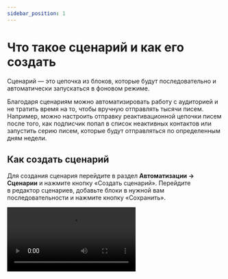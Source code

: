 ```yaml
---
sidebar_position: 1
---
```



# Что такое сценарий и как его создать

Сценарий — это цепочка из блоков, которые будут последовательно и автоматически запускаться в фоновом режиме.

Благодаря сценариям можно автоматизировать работу с аудиторией и не тратить время на то, чтобы вручную отправлять тысячи писем. Например, можно настроить отправку реактивационной цепочки писем после того, как подписчик попал в список неактивных контактов или запустить серию писем, которые будут отправляться по определенным дням недели.

## Как создать сценарий

Для создания сценария перейдите в&nbsp;раздел **Автоматизации &rarr; Сценарии** и&nbsp;нажмите кнопку &laquo;Создать сценарий&raquo;. Перейдите в&nbsp;редактор сценариев, добавьте блоки в&nbsp;нужной вам последовательности и&nbsp;нажмите кнопку &laquo;Сохранить&raquo;.

<Video src={howToCreateWorkflow} />

## Блоки в сценарии

Каждый сценарий начинается с&nbsp;блока &laquo;Стартовое событие&raquo; и&nbsp;заканчивается на&nbsp;блоке &laquo;Конец&raquo;. Эти блоки нельзя удалить или заменить на&nbsp;другие.

Участник попадет в&nbsp;сценарий при наступлении события, которое будет указано в&nbsp;блоке &laquo;Стартовое событие&raquo;. Например, после подтверждения подписки на&nbsp;рассылку подписчикам должна отправиться серия приветственных писем. Чтобы этот сценарий запустился, в&nbsp;качестве стартового события нужно выбрать &laquo;Подтверждение подписки&raquo;.

![Sequence start up](\img\automations\automation-with-workflows\workflow-creation\sequence-start-up.jpg) <br/>

Также в&nbsp;редакторе сценариев доступны еще 4&nbsp;типа основных блоков&nbsp;&mdash; &laquo;Действия&raquo;, &laquo;События&raquo;, &laquo;Таймеры&raquo; и&nbsp;&laquo;Условия&raquo;.

### Действия

С&nbsp;помощью блока &laquo;Действия&raquo; можно выполнить различные действия с&nbsp;участниками сценария&nbsp;&mdash; отправить им&nbsp;рассылкy, добавить или исключить из&nbsp;выбранного списка, обновить данные в&nbsp;анкете. Также можно отправить Web Push уведомление или вызвать Webhook, чтобы передать данные на&nbsp;ваш сервер.

![Actions](\img\automations\automation-with-workflows\workflow-creation\actions.jpg) <br/>

### События

Блок &laquo;События&raquo; нужен для того, чтобы отследить выполнение событий в&nbsp;сценарии&nbsp;&mdash; открытие email, изменение данных подписчика, клик по&nbsp;ссылке, подтверждение подписки, открытие целевой страницы, подтверждение или заполнение формы на&nbsp;сайте, отписка от&nbsp;всего или только от&nbsp;отправителя. После того, как участник сценария выполнит выбранное событие, он&nbsp;пройдет далее по&nbsp;сценарию.

![Events](\img\automations\automation-with-workflows\workflow-creation\events.jpg) <br/>

### Таймеры

Блок &laquo;Таймеры&raquo; используют для того, чтобы отложить срабатывание какого-либо блока в&nbsp;сценарии на&nbsp;нужное время. Блок можно настроить одним из&nbsp;способов:

- указать время, в&nbsp;течение которого участник не&nbsp;пройдет далее по&nbsp;сценарию;
- выбрать дату, время или день недели, после наступления которых участник пройдет далее по&nbsp;сценарию.

![Timers](\img\automations\automation-with-workflows\workflow-creation\timers.jpg) <br/>

### Условия

Используйте блок &laquo;Условия&raquo;, если необходимо проверить участников на&nbsp;соответствие заданным параметрам:

- находится&nbsp;ли подписчик в&nbsp;определенном списке или нет;
- соответствуют&nbsp;ли данные подписчика указанным в&nbsp;условии.

![Conditions](\img\automations\automation-with-workflows\workflow-creation\conditions.jpg) <br/>

## Как протестировать сценарий

Вы&nbsp;можете протестировать корректность работы сценария, запустив его только для подписчика с&nbsp;нужным email. Нажмите на&nbsp;кнопку &laquo;Действия&raquo;, потом выберите &laquo;Управление участниками&raquo; и&nbsp;добавьте свой email во&nbsp;вкладке &laquo;Добавить подписчиков&raquo;.

После проверки активируйте приём подписчиков в&nbsp;сценарий. Для этого нажмите на&nbsp;переключатель &laquo;Принимать подписчиков&raquo;.

<Video src={howToTestWorkflow} />

## Где посмотреть статистику по&nbsp;сценарию

Перейдите на&nbsp;страницу сценария, чтобы узнать информацию об&nbsp;отправленных выпусках и&nbsp;участниках. На&nbsp;этой странице доступно две вкладки&nbsp;&mdash; **Сводка** и&nbsp;**Просмотр подписчиков**.

Во&nbsp;вкладке **Сводка** можно:

- посмотреть количество участников, которые проходят сценарий или завершили его;
- настроить отображение статистики по&nbsp;определенным параметрам&nbsp;&mdash; количество отправленных, доставленных и&nbsp;открытых выпусков, уникальные открытия, клики и&nbsp;т.д.;
- отфильтровать выпуски по&nbsp;времени и&nbsp;по&nbsp;шаблонам;
- экспортировать данные об&nbsp;отправленных выпусках в&nbsp;формате XLSX или CSV.

![Statistics](\img\automations\automation-with-workflows\workflow-creation\statistics.jpg) <br/>

Во&nbsp;вкладке **Просмотр подписчиков** можно:

- узнать статус каждого участника. Всего три статуса&nbsp;&mdash; &laquo;Проходит сценарий&raquo;, &laquo;Завершено&raquo;, &laquo;Завершено&raquo; со&nbsp;значком&nbsp;i (прохождение сценария завершено, так как контакт был удален);
- посмотреть время попадания на&nbsp;текущий шаг или время завершения сценария;
- удалить участника из&nbsp;сценария;
- добавить участника в&nbsp;список;
- удалить контакт из&nbsp;базы.

![Contacts](\img\automations\automation-with-workflows\workflow-creation\contacts.jpg) <br/>

**Читайте также:** [Статистика сценариев](https://docs.sendsay.ru/automations/automation-with-workflows/statistics)
